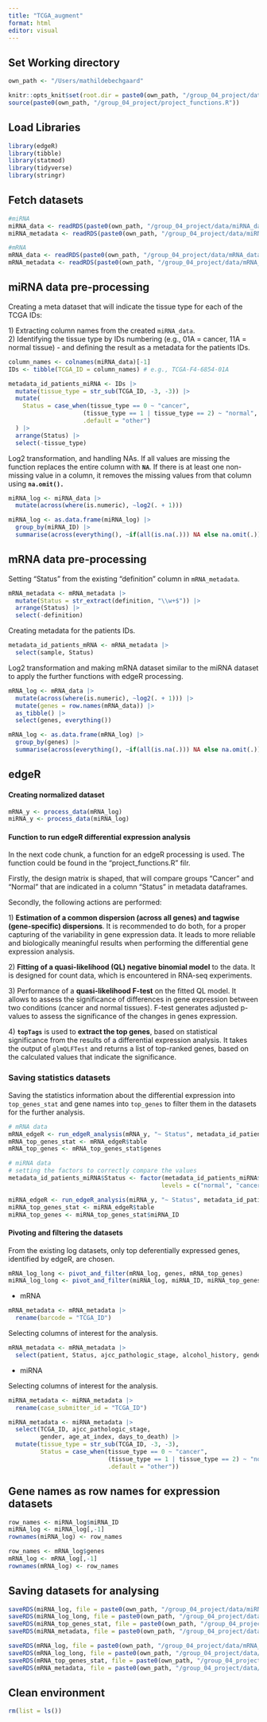 ```yaml
---
title: "TCGA_augment"
format: html
editor: visual
---
```


## Set Working directory

```r
own_path <- "/Users/mathildebechgaard"

knitr::opts_knit$set(root.dir = paste0(own_path, "/group_04_project/data/"))
source(paste0(own_path, "/group_04_project/project_functions.R"))
```

## Load Libraries

```r
library(edgeR)
library(tibble)
library(statmod)
library(tidyverse)
library(stringr)
```

## Fetch datasets

```r
#miRNA
miRNA_data <- readRDS(paste0(own_path, "/group_04_project/data/miRNA_data_clean.RDS"))
miRNA_metadata <- readRDS(paste0(own_path, "/group_04_project/data/miRNA_metadata_clean.RDS"))

#mRNA
mRNA_data <- readRDS(paste0(own_path, "/group_04_project/data/mRNA_data_clean.RDS"))
mRNA_metadata <- readRDS(paste0(own_path, "/group_04_project/data/mRNA_metadata_clean.RDS"))
```

## miRNA data pre-processing

Creating a meta dataset that will indicate the tissue type for each of the TCGA IDs:

1\) Extracting column names from the created `miRNA_data`.\
2) Identifying the tissue type by IDs numbering (e.g., 01A = cancer, 11A = normal tissue) - and defining the result as a metadata for the patients IDs.

```r
column_names <- colnames(miRNA_data)[-1] 
IDs <- tibble(TCGA_ID = column_names) # e.g., TCGA-F4-6854-01A
```

```r
metadata_id_patients_miRNA <- IDs |>
  mutate(tissue_type = str_sub(TCGA_ID, -3, -3)) |>
  mutate(
    Status = case_when(tissue_type == 0 ~ "cancer",
                     (tissue_type == 1 | tissue_type == 2) ~ "normal",
                     .default = "other")
  ) |>
  arrange(Status) |>
  select(-tissue_type)
```

Log2 transformation, and handling NAs. If all values are missing the function replaces the entire column with **`NA`**. If there is at least one non-missing value in a column, it removes the missing values from that column using **`na.omit().`**

```r
miRNA_log <- miRNA_data |>
  mutate(across(where(is.numeric), ~log2(. + 1)))

miRNA_log <- as.data.frame(miRNA_log) |>
  group_by(miRNA_ID) |>
  summarise(across(everything(), ~if(all(is.na(.))) NA else na.omit(.)))
```

## mRNA data pre-processing

Setting "Status" from the existing "definition" column in `mRNA_metadata`.

```r
mRNA_metadata <- mRNA_metadata |>
  mutate(Status = str_extract(definition, "\\w+$")) |>
  arrange(Status) |>
  select(-definition)
```

Creating metadata for the patients IDs.

```r
metadata_id_patients_mRNA <- mRNA_metadata |>
  select(sample, Status)
```

Log2 transformation and making mRNA dataset similar to the miRNA dataset to apply the further functions with edgeR processing.

```r
mRNA_log <- mRNA_data |>
  mutate(across(where(is.numeric), ~log2(. + 1))) |>
  mutate(genes = row.names(mRNA_data)) |>
  as_tibble() |>
  select(genes, everything())

mRNA_log <- as.data.frame(mRNA_log) |>
  group_by(genes) |>
  summarise(across(everything(), ~if(all(is.na(.))) NA else na.omit(.)))
```

## edgeR

#### Creating normalized dataset

```r
mRNA_y <- process_data(mRNA_log)
miRNA_y <- process_data(miRNA_log)
```

#### Function to run edgeR differential expression analysis

In the next code chunk, a function for an edgeR processing is used. The function could be found in the "project_functions.R" filr.

Firstly, the design matrix is shaped, that will compare groups "Cancer" and "Normal" that are indicated in a column "Status" in metadata dataframes.

Secondly, the following actions are performed:

1\) **Estimation of a common dispersion (across all genes) and tagwise (gene-specific) dispersions**. It is recommended to do both, for a proper capturing of the variability in gene expression data. It leads to more reliable and biologically meaningful results when performing the differential gene expression analysis.

2\) **Fitting of a quasi-likelihood (QL) negative binomial model** to the data. It is designed for count data, which is encountered in RNA-seq experiments.

3\) Performance of a **quasi-likelihood F-test** on the fitted QL model. It allows to assess the significance of differences in gene expression between two conditions (cancer and normal tissues). F-test generates adjusted p-values to assess the significance of the changes in genes expression.

4\) **`topTags`** is used to **extract the top genes**, based on statistical significance from the results of a differential expression analysis. It takes the output of `glmQLFTest` and returns a list of top-ranked genes, based on the calculated values that indicate the significance.

### Saving statistics datasets

Saving the statistics information about the differential expression into `top_genes_stat` and gene names into `top_genes` to filter them in the datasets for the further analysis.

```r
# mRNA data
mRNA_edgeR <- run_edgeR_analysis(mRNA_y, "~ Status", metadata_id_patients_mRNA, mRNA_data)
mRNA_top_genes_stat <- mRNA_edgeR$table 
mRNA_top_genes <- mRNA_top_genes_stat$genes

# miRNA data
# setting the factors to correctly compare the values
metadata_id_patients_miRNA$Status <- factor(metadata_id_patients_miRNA$Status, 
                                           levels = c("normal", "cancer"))

miRNA_edgeR <- run_edgeR_analysis(miRNA_y, "~ Status", metadata_id_patients_miRNA, miRNA_data)
miRNA_top_genes_stat <- miRNA_edgeR$table 
miRNA_top_genes <- miRNA_top_genes_stat$miRNA_ID
```

#### Pivoting and filtering the datasets

From the existing log datasets, only top deferentially expressed genes, identified by edgeR, are chosen.

```r
mRNA_log_long <- pivot_and_filter(mRNA_log, genes, mRNA_top_genes)
miRNA_log_long <- pivot_and_filter(miRNA_log, miRNA_ID, miRNA_top_genes)
```

-   mRNA

```r
mRNA_metadata <- mRNA_metadata |>
  rename(barcode = "TCGA_ID")
```

Selecting columns of interest for the analysis.

```r
mRNA_metadata <- mRNA_metadata |>
  select(patient, Status, ajcc_pathologic_stage, alcohol_history, gender, vital_status, age_at_index, days_to_death)
```

-   miRNA

Selecting columns of interest for the analysis.

```r
miRNA_metadata <- miRNA_metadata |>
  rename(case_submitter_id = "TCGA_ID")
```

```r
miRNA_metadata <- miRNA_metadata |>
  select(TCGA_ID, ajcc_pathologic_stage,
         gender, age_at_index, days_to_death) |>
  mutate(tissue_type = str_sub(TCGA_ID, -3, -3),
         Status = case_when(tissue_type == 0 ~ "cancer",
                            (tissue_type == 1 | tissue_type == 2) ~ "normal",
                            .default = "other"))
```

## Gene names as row names for expression datasets

```r
row_names <- miRNA_log$miRNA_ID
miRNA_log <- miRNA_log[,-1]
rownames(miRNA_log) <- row_names

row_names <- mRNA_log$genes
mRNA_log <- mRNA_log[,-1]
rownames(mRNA_log) <- row_names
```

## Saving datasets for analysing

```r
saveRDS(miRNA_log, file = paste0(own_path, "/group_04_project/data/miRNA_expression.RDs"))
saveRDS(miRNA_log_long, file = paste0(own_path, "/group_04_project/data/miRNA_aug.RDs"))
saveRDS(miRNA_top_genes_stat, file = paste0(own_path, "/group_04_project/data/miRNA_top_genes_stat.RDs"))
saveRDS(miRNA_metadata, file = paste0(own_path, "/group_04_project/data/miRNA_metadata_aug.RDs"))

saveRDS(mRNA_log, file = paste0(own_path, "/group_04_project/data/mRNA_expression.RDS"))
saveRDS(mRNA_log_long, file = paste0(own_path, "/group_04_project/data/mRNA_aug.RDS"))
saveRDS(mRNA_top_genes_stat, file = paste0(own_path, "/group_04_project/data/mRNA_top_genes_stat.RDs"))
saveRDS(mRNA_metadata, file = paste0(own_path, "/group_04_project/data/mRNA_metadata_aug.RDs"))
```

## Clean environment

```r
rm(list = ls())
```
